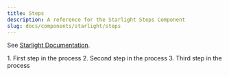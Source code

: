 ```yaml
---
title: Steps
description: A reference for the Starlight Steps Component
slug: docs/components/starlight/steps
---
```



See [Starlight Documentation](https://starlight.astro.build/components/steps/).

<Steps>
1. First step in the process
2. Second step in the process
3. Third step in the process
</Steps>